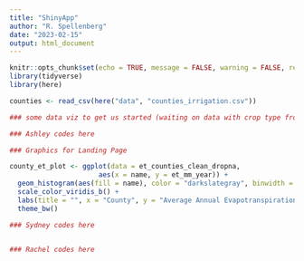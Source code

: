 ```yaml
---
title: "ShinyApp"
author: "R. Spellenberg"
date: "2023-02-15"
output: html_document
---
```


```r
knitr::opts_chunk$set(echo = TRUE, message = FALSE, warning = FALSE, results = FALSE)
library(tidyverse)
library(here)
```

```r
counties <- read_csv(here("data", "counties_irrigation.csv"))
```

```r
### some data viz to get us started (waiting on data with crop type from Anna)

```


```r
### Ashley codes here

### Graphics for Landing Page

county_et_plot <- ggplot(data = et_counties_clean_dropna,
                      aes(x = name, y = et_mm_year)) +
  geom_histogram(aes(fill = name), color = "darkslategray", binwidth = 1, show.legend = FALSE) +
  scale_color_viridis_b() +
  labs(title = "", x = "County", y = "Average Annual Evapotranspiration (mm)") +
  theme_bw()

```


```r
### Sydney codes here



```


```r
### Rachel codes here



```